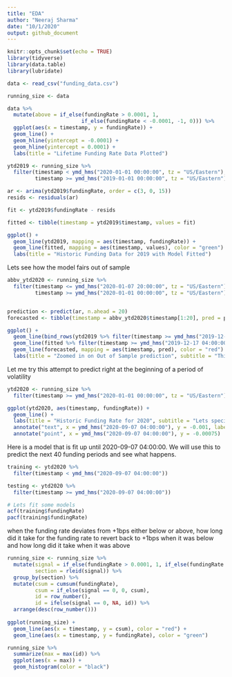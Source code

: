 ```yaml
---
title: "EDA"
author: "Neeraj Sharma"
date: "10/1/2020"
output: github_document
---
```


```r
knitr::opts_chunk$set(echo = TRUE)
library(tidyverse)
library(data.table)
library(lubridate)

data <- read_csv("funding_data.csv")
```


```r
running_size <- data
```

```r
data %>%
  mutate(above = if_else(fundingRate > 0.0001, 1, 
                        if_else(fundingRate < -0.0001, -1, 0))) %>%
  ggplot(aes(x = timestamp, y = fundingRate)) + 
  geom_line() + 
  geom_hline(yintercept = -0.0001) + 
  geom_hline(yintercept = 0.0001) + 
  labs(title = "Lifetime Funding Rate Data Plotted") 
```

```r
ytd2019 <- running_size %>%
  filter(timestamp < ymd_hms("2020-01-01 00:00:00", tz = "US/Eastern"),
         timestamp >= ymd_hms("2019-01-01 00:00:00", tz = "US/Eastern"))

ar <- arima(ytd2019$fundingRate, order = c(3, 0, 15))
resids <- residuals(ar)

fit <- ytd2019$fundingRate - resids

fitted <- tibble(timestamp = ytd2019$timestamp, values = fit)

ggplot() + 
  geom_line(ytd2019, mapping = aes(timestamp, fundingRate)) + 
  geom_line(fitted, mapping = aes(timestamp, values), color = "green") + 
  labs(title = "Historic Funding Data for 2019 with Model Fitted")
```

Lets see how the model fairs out of sample

```r
abbv_ytd2020 <- running_size %>%
  filter(timestamp <= ymd_hms("2020-01-07 20:00:00", tz = "US/Eastern"),
         timestamp >= ymd_hms("2020-01-01 00:00:00", tz = "US/Eastern"))


prediction <- predict(ar, n.ahead = 20)
forecasted <- tibble(timestamp = abbv_ytd2020$timestamp[1:20], pred = prediction[["pred"]] %>% as.numeric())

ggplot() + 
  geom_line(bind_rows(ytd2019 %>% filter(timestamp >= ymd_hms("2019-12-17 04:00:00", tz = "US/Eastern")), abbv_ytd2020), mapping = aes(timestamp, fundingRate)) + 
  geom_line(fitted %>% filter(timestamp >= ymd_hms("2019-12-17 04:00:00", tz = "US/Eastern")), mapping = aes(timestamp, values), color = "green") + 
  geom_line(forecasted, mapping = aes(timestamp, pred), color = "red") + 
  labs(title = "Zoomed in on Out of Sample prediction", subtitle = "This is not interesting because I don't have volatility. Need to pick a better sample.")
```

Let me try this attempt to predict right at the beginning of a period of volatility

```r
ytd2020 <- running_size %>%
  filter(timestamp >= ymd_hms("2020-01-01 00:00:00", tz = "US/Eastern"))

ggplot(ytd2020, aes(timestamp, fundingRate)) + 
  geom_line() + 
  labs(title = "Historic Funding Rate for 2020", subtitle = "Lets specifically analyze the period beginning on 2020-09-07 04:00:00") + 
  annotate("text", x = ymd_hms("2020-09-07 04:00:00"), y = -0.001, label = "2020-09-07 04:00:00") + 
  annotate("point", x = ymd_hms("2020-09-07 04:00:00"), y = -0.00075)
```

Here is a model that is fit up until 2020-09-07 04:00:00. We will use this to predict the next 40 funding periods and see what happens. 

```r
training <- ytd2020 %>%
  filter(timestamp < ymd_hms("2020-09-07 04:00:00"))

testing <- ytd2020 %>%
  filter(timestamp >= ymd_hms("2020-09-07 04:00:00"))

# Lets fit some models
acf(training$fundingRate)
pacf(training$fundingRate)
```

when the funding rate deviates from +1bps either below or above, how long did it take for the funding rate to revert back to +1bps when it was below and how long did it take when it was above

```r
running_size <- running_size %>%
  mutate(signal = if_else(fundingRate > 0.0001, 1, if_else(fundingRate < -0.0001, -1, 0)),
         section = rleid(signal)) %>%
  group_by(section) %>%
  mutate(csum = cumsum(fundingRate),
         csum = if_else(signal == 0, 0, csum),
         id = row_number(),
         id = ifelse(signal == 0, NA, id)) %>%
  arrange(desc(row_number()))
 
ggplot(running_size) + 
  geom_line(aes(x = timestamp, y = csum), color = "red") + 
  geom_line(aes(x = timestamp, y = fundingRate), color = "green")

running_size %>%
  summarize(max = max(id)) %>%
  ggplot(aes(x = max)) + 
  geom_histogram(color = "black")

```
